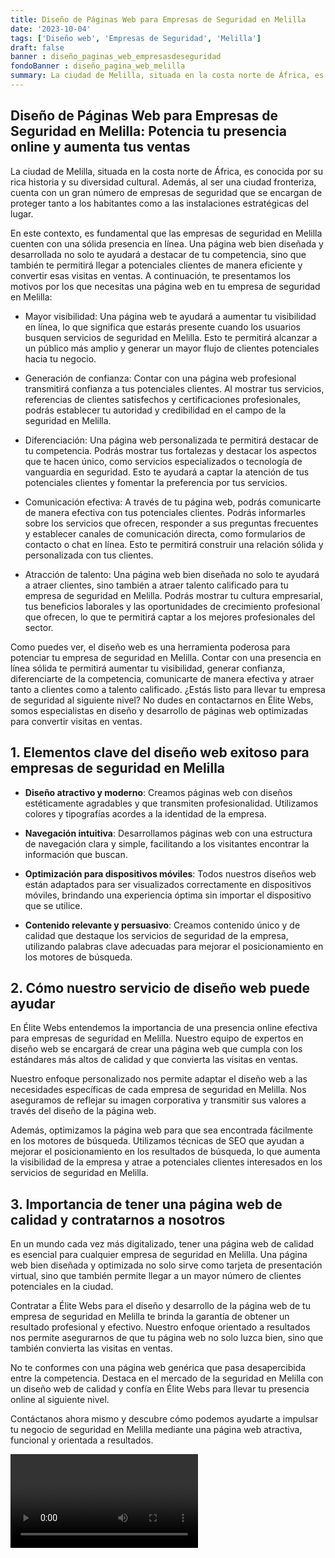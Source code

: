 ```yaml
---
title: Diseño de Páginas Web para Empresas de Seguridad en Melilla
date: '2023-10-04'
tags: ['Diseño web', 'Empresas de Seguridad', 'Melilla']
draft: false
banner : diseño_paginas_web_empresasdeseguridad
fondoBanner : diseño_pagina_web_melilla
summary: La ciudad de Melilla, situada en la costa norte de África, es conocida por su rica historia y su diversidad cultural. Además, al ser una ciudad fronteriza, cuenta con un gran número de empresas de seguridad que se encargan de proteger tanto a los habitantes como a las instalaciones estratégicas del lugar.
---
```


## Diseño de Páginas Web para Empresas de Seguridad en Melilla: Potencia tu presencia online y aumenta tus ventas

La ciudad de Melilla, situada en la costa norte de África, es conocida por su rica historia y su diversidad cultural. Además, al ser una ciudad fronteriza, cuenta con un gran número de empresas de seguridad que se encargan de proteger tanto a los habitantes como a las instalaciones estratégicas del lugar.

En este contexto, es fundamental que las empresas de seguridad en Melilla cuenten con una sólida presencia en línea. Una página web bien diseñada y desarrollada no solo te ayudará a destacar de tu competencia, sino que también te permitirá llegar a potenciales clientes de manera eficiente y convertir esas visitas en ventas. A continuación, te presentamos los motivos por los que necesitas una página web en tu empresa de seguridad en Melilla:

- Mayor visibilidad: Una página web te ayudará a aumentar tu visibilidad en línea, lo que significa que estarás presente cuando los usuarios busquen servicios de seguridad en Melilla. Esto te permitirá alcanzar a un público más amplio y generar un mayor flujo de clientes potenciales hacia tu negocio.

- Generación de confianza: Contar con una página web profesional transmitirá confianza a tus potenciales clientes. Al mostrar tus servicios, referencias de clientes satisfechos y certificaciones profesionales, podrás establecer tu autoridad y credibilidad en el campo de la seguridad en Melilla.

- Diferenciación: Una página web personalizada te permitirá destacar de tu competencia. Podrás mostrar tus fortalezas y destacar los aspectos que te hacen único, como servicios especializados o tecnología de vanguardia en seguridad. Esto te ayudará a captar la atención de tus potenciales clientes y fomentar la preferencia por tus servicios.

- Comunicación efectiva: A través de tu página web, podrás comunicarte de manera efectiva con tus potenciales clientes. Podrás informarles sobre los servicios que ofrecen, responder a sus preguntas frecuentes y establecer canales de comunicación directa, como formularios de contacto o chat en línea. Esto te permitirá construir una relación sólida y personalizada con tus clientes.

- Atracción de talento: Una página web bien diseñada no solo te ayudará a atraer clientes, sino también a atraer talento calificado para tu empresa de seguridad en Melilla. Podrás mostrar tu cultura empresarial, tus beneficios laborales y las oportunidades de crecimiento profesional que ofrecen, lo que te permitirá captar a los mejores profesionales del sector.

Como puedes ver, el diseño web es una herramienta poderosa para potenciar tu empresa de seguridad en Melilla. Contar con una presencia en línea sólida te permitirá aumentar tu visibilidad, generar confianza, diferenciarte de la competencia, comunicarte de manera efectiva y atraer tanto a clientes como a talento calificado. ¿Estás listo para llevar tu empresa de seguridad al siguiente nivel? No dudes en contactarnos en Élite Webs, somos especialistas en diseño y desarrollo de páginas web optimizadas para convertir visitas en ventas.

<GifSeo />

<Cta />

## 1. Elementos clave del diseño web exitoso para empresas de seguridad en Melilla

- **Diseño atractivo y moderno**: Creamos páginas web con diseños estéticamente agradables y que transmiten profesionalidad. Utilizamos colores y tipografías acordes a la identidad de la empresa.

- **Navegación intuitiva**: Desarrollamos páginas web con una estructura de navegación clara y simple, facilitando a los visitantes encontrar la información que buscan.

- **Optimización para dispositivos móviles**: Todos nuestros diseños web están adaptados para ser visualizados correctamente en dispositivos móviles, brindando una experiencia óptima sin importar el dispositivo que se utilice.

- **Contenido relevante y persuasivo**: Creamos contenido único y de calidad que destaque los servicios de seguridad de la empresa, utilizando palabras clave adecuadas para mejorar el posicionamiento en los motores de búsqueda.

## 2. Cómo nuestro servicio de diseño web puede ayudar

En Élite Webs entendemos la importancia de una presencia online efectiva para empresas de seguridad en Melilla. Nuestro equipo de expertos en diseño web se encargará de crear una página web que cumpla con los estándares más altos de calidad y que convierta las visitas en ventas.

Nuestro enfoque personalizado nos permite adaptar el diseño web a las necesidades específicas de cada empresa de seguridad en Melilla. Nos aseguramos de reflejar su imagen corporativa y transmitir sus valores a través del diseño de la página web.

Además, optimizamos la página web para que sea encontrada fácilmente en los motores de búsqueda. Utilizamos técnicas de SEO que ayudan a mejorar el posicionamiento en los resultados de búsqueda, lo que aumenta la visibilidad de la empresa y atrae a potenciales clientes interesados en los servicios de seguridad en Melilla.

## 3. Importancia de tener una página web de calidad y contratarnos a nosotros

En un mundo cada vez más digitalizado, tener una página web de calidad es esencial para cualquier empresa de seguridad en Melilla. Una página web bien diseñada y optimizada no solo sirve como tarjeta de presentación virtual, sino que también permite llegar a un mayor número de clientes potenciales en la ciudad.

Contratar a Élite Webs para el diseño y desarrollo de la página web de tu empresa de seguridad en Melilla te brinda la garantía de obtener un resultado profesional y efectivo. Nuestro enfoque orientado a resultados nos permite asegurarnos de que tu página web no solo luzca bien, sino que también convierta las visitas en ventas.

No te conformes con una página web genérica que pasa desapercibida entre la competencia. Destaca en el mercado de la seguridad en Melilla con un diseño web de calidad y confía en Élite Webs para llevar tu presencia online al siguiente nivel.

Contáctanos ahora mismo y descubre cómo podemos ayudarte a impulsar tu negocio de seguridad en Melilla mediante una página web atractiva, funcional y orientada a resultados.

<Video />

<CtaBot job='Empresas de Seguridad' city='Melilla'/>

<Gmaps query='Melilla+españa+maps' />